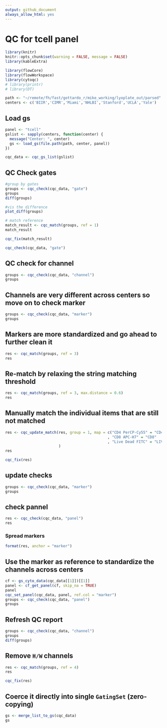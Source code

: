 ```yaml
---
output: github_document
always_allow_html: yes
---
```

# QC for tcell panel


```r
library(knitr)
knitr::opts_chunk$set(warning = FALSE, message = FALSE)
library(kableExtra)
```


```r
library(flowCore)
library(flowWorkspace)
library(cytoqc)
# library(printr)
# library(DT)
```
```r
path <- "~/remote/fh/fast/gottardo_r/mike_working/lyoplate_out/parsed"
centers <- c('BIIR','CIMR','Miami','NHLBI','Stanford','UCLA','Yale')
```

## Load gs
```r
panel <- "tcell"
gslist <- sapply(centers, function(center) {
  message("Center: ", center)
  gs <- load_gs(file.path(path, center, panel))
})

cqc_data <- cqc_gs_list(gslist)
```

## QC Check gates
```r

#group by gates
groups <- cqc_check(cqc_data, "gate")
groups
diff(groups)

#vis the difference
plot_diff(groups)

# match reference
match_result <- cqc_match(groups, ref = 1)
match_result

cqc_fix(match_result)

cqc_check(cqc_data, "gate")
```
## QC check for channel
```r
groups <- cqc_check(cqc_data, "channel")
groups
```


## Channels are very different across centers so move on to check marker
```r
groups <- cqc_check(cqc_data, "marker")
groups
```

## Markers are more standardized and go ahead to further clean it
```r
res <- cqc_match(groups, ref = 3) 
res
```

## Re-match by relaxing the string matching threshold
```r
res <- cqc_match(groups, ref = 3, max.distance = 0.6)
res
```

## Manually match the individual items that are still not matched
```r
res <- cqc_update_match(res, group = 1, map = c("CD4 PerCP-Cy55" = "CD4"
                                              , "CD8 APC-H7" = "CD8"
                                              , "Live Dead FITC" = "LIVE")
                        )
res
```


```r
cqc_fix(res)

```

## update checks
```r
groups <- cqc_check(cqc_data, "marker")
groups

```

## check pannel
```r
res <- cqc_check(cqc_data, "panel")
res
```


### Spread markers
```r
format(res, anchor = "marker")

```


## Use the marker as reference to standardize the channels across centers
```r
cf <- gs_cyto_data(cqc_data[[1]])[[1]]
panel <- cf_get_panel(cf, skip_na = TRUE)
panel
cqc_set_panel(cqc_data, panel, ref.col = "marker")
groups <- cqc_check(cqc_data, "panel")
groups
```

## Refresh QC report 
```r
groups <- cqc_check(cqc_data, "channel")
groups
diff(groups)

```

## Remove `H/W` channels
```r
res <- cqc_match(groups, ref = 4) 
res

cqc_fix(res)
```

## Coerce it directly into single `GatingSet` (zero-copying)
```r
gs <- merge_list_to_gs(cqc_data)
gs
```


